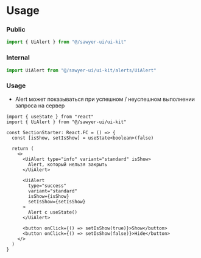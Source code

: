 # Usage

### Public

```ts
import { UiAlert } from "@/sawyer-ui/ui-kit"
```

### Internal

```ts
import UiAlert from "@/sawyer-ui/ui-kit/alerts/UiAlert"
```

### Usage

- Alert может показываться при успешном / неуспешном выполнении запроса на сервер

```tsx
import { useState } from "react"
import { UiAlert } from "@/sawyer-ui/ui-kit"

const SectionStarter: React.FC = () => {
  const [isShow, setIsShow] = useState<boolean>(false)

  return (
    <>
      <UiAlert type="info" variant="standard" isShow>
        Alert, который нельзя закрыть
      </UiAlert>

      <UiAlert
        type="success"
        variant="standard"
        isShow={isShow}
        setIsShow={setIsShow}
      >
        Alert с useState()
      </UiAlert>

      <button onClick={() => setIsShow(true)}>Show</button>
      <button onClick={() => setIsShow(false)}>Hide</button>
    </>
  )
}
```

